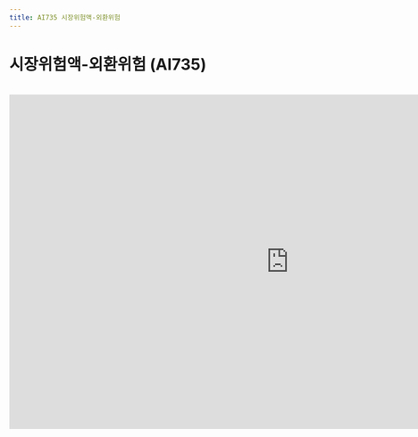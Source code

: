 ```yaml
---
title: AI735 시장위험액-외환위험
---
```

# 시장위험액-외환위험 (AI735)

<Accordion multiple activeIndex={[]}>
<AccordionTab header="[작성 요령]">


</AccordionTab>
</Accordion>

<br/>

<iframe width="1000" height="600" frameBorder="0" scrolling="no"
src="https://onedrive.live.com/embed?resid=AB5F66CE0CF8D024%2116554&authkey=%21ACzRWZavyE-79hc&em=2
&AllowTyping=True
&wdAllowInteractivity=False&ActiveCell='5-4'!F10&Item='5-4'!A7:G20
&wdHideGridlines=True
&wdDownloadButton=False
&waccluster=PSG3">
</iframe>
